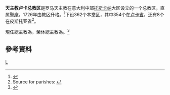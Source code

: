 {{Infobox diocese
|name = 天主教盧卡
|jurisdiction = 總教區
|border = catholic
|image = [[File:Dome_Lucques_Duomo_San_Martino_Lucca.jpg|250px]]
|caption = 卢卡主教座堂
|location = [[意大利|意大利]]
|province = （直屬[[聖座|聖座]]）
|rite = [[羅馬禮|羅馬禮]]
|cathedral = [[盧卡主教座堂|盧卡主教座堂]]
|pope = {{incumbent pope}}
|archbishop = {{link-it|保祿·朱列蒂|Paolo Giulietti}}
|coadjutor archbishop = 
|auxiliary = 
|emeritus = {{link-it|本凡諾多·伊塔洛·卡斯泰拉尼|Benvenuto Italo Castellani}}（榮休總主教）
|map = [[File:Italy_Tuscany_Diocese_map_Lucca.svg|250px]]
|map_caption = 總教區管轄圖
}}
'''天主教卢卡总教区'''是罗马天主教在意大利中部[[托斯卡纳|托斯卡纳]]大区设立的一个总教区，直属[[聖座|聖座]]。1726年由教区升格。<ref>{{Cite web |url=http://www.catholic-hierarchy.org/diocese/dlucc.html |title=''Catholic Hierarchy'' page |access-date=2008-10-25 |archive-date=2020-10-31 |archive-url=https://web.archive.org/web/20201031141210/https://www.catholic-hierarchy.org/diocese/dlucc.html |dead-url=no }}</ref>下设362个本堂区，其中354个在[[卢卡省|卢卡省]]，还有8个在[[皮斯托亚省|皮斯托亚省]]<ref>Source for parishes: {{citation
 |author       = CCI
 |year         = 2008
 |url          = http://www.chiesacattolica.it/pls/cci_new/bd_edit_info.ric_parr?cod_reg=&cod_dioc=250&dadiocesi=1
 |title        = Parrocchie
 |publisher    = Chiesa Cattolica Italiana
 |accessdate   = 2008-03-15
 |archive-date = 2013-02-18
 |archive-url  = https://archive.is/20130218125020/http://www.chiesacattolica.it/pls/cci_new/bd_edit_info.ric_parr?cod_reg=&cod_dioc=250&dadiocesi=1
 |dead-url     = yes
}}</ref>。

現任總主教為{{link-it|保祿·朱列蒂|Paolo Giulietti}}，榮休總主教為{{link-it|本凡諾多·伊塔洛·卡斯泰拉尼|Benvenuto Italo Castellani}}。<ref>{{cite press release |title=Rinunce e nomine, 19.01.2019 |url=https://press.vatican.va/content/salastampa/it/bollettino/pubblico/2019/01/19/0046/00100.html |publisher=Sala Stampa della Santa Sede |accessdate=2019-07-15 |archiveurl=https://web.archive.org/web/20190715081123/https://press.vatican.va/content/salastampa/it/bollettino/pubblico/2019/01/19/0046/00100.html |archivedate=2019-07-15 |language=it |date=2019-01-19 |dead-url=no }}</ref>

==參考資料==
{{reflist}}

{{意大利天主教教区}}
[[Category:意大利天主教教区|L]]